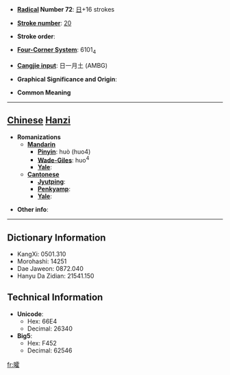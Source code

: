 * '''[[Wiktionary:Chinese radical index| Radical]] Number 72''': [[Wiktionary:Chinese radical index 日|日]]+16 strokes

* '''[[Wiktionary:Chinese total strokes index|Stroke number]]''': [[Wiktionary:Chinese total strokes index 20|20]]

* '''Stroke order''': 

* '''[[Wiktionary:Chinese four corner index|Four-Corner System]]''': 6101<sub>4</sub>

* '''[[Wiktionary:Chinese Cangjie index|Cangjie input]]''': 日一月土 (AMBG)

* '''Graphical Significance and Origin''': 

* '''Common Meaning'''

----

== [[Chinese]] [[Hanzi]] ==

* '''Romanizations'''
** '''[[Mandarin]]'''
*** '''[[Pinyin]]''': huò (huo4)
*** '''[[Wade-Giles]]''': huo<sup>4</sup>
*** '''[[Yale]]''': 
** '''[[Cantonese]]'''
*** '''[[Jyutping]]''':
*** '''[[Penkyamp]]''': 
*** '''[[Yale]]''': 

* '''Other info''': 

----

== Dictionary Information ==

* KangXi: 0501.310
* Morohashi: 14251
* Dae Jaweon: 0872.040
* Hanyu Da Zidian: 21541.150

== Technical Information ==

* '''Unicode''':
** Hex: 66E4
** Decimal: 26340
* '''Big5''':
** Hex: F452
** Decimal: 62546

[[fr:曤]]